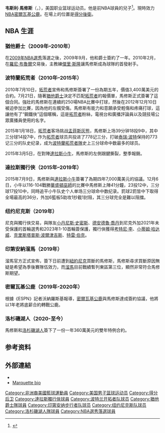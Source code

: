 {{Expand English|time=2017-02-27T18:07:32+00:00}}
{{noteTA
|G1=NBA
|1=zh-cn:韦斯利·马修斯;zh-tw:衛斯理·馬修斯;
|1=zh-cn:韦斯利;zh-tw:衛斯理;
}}
{{Infobox NBA Player
| name            = 衛斯理·馬修斯<br>Wesley Matthews
| image           = RCBCWesleyMatthews1 cropped.jpg
| caption         = 
| position        = [[得分後衛|得分後衛]]
| height_ft       = 6
| height_in       = 4
| weight_lb       = 220
| league          = [[NBA|NBA]]
| team            = 密爾瓦基公鹿
| number          = 23
| birth_date      = {{Birth date and age|1986|10|14}}
| birth_place     = {{USA}}[[德克薩斯州|德克薩斯州]][[聖安東尼奧|聖安東尼奧]]
| nationality     = {{USA}}
| high_school     = {{link-en|詹姆斯麥迪遜紀念中學|James Madison Memorial High School}}（[[威斯康辛州|威斯康辛州]][[麥迪遜|麥迪遜]]）
| college         = [[馬凱特大学|馬凱特大学]]（2005–2009）
| draft_year      = 2009 
| draft_round     = 
| draft_pick      = 
| draft_team      = 
| career_start    = 2009
| career_end      =
| years1 = {{nbay|2009|full=y}}
| team1 = [[猶他爵士|猶他爵士]]
| years2 = {{nbay|2010|start}}–{{nbay|2014|end}}
| team2 = [[波特蘭拓荒者|波特蘭拓荒者]]
| years3 = {{nbay|2015|start}}–{{nbay|2018|end}}
| team3 = [[達拉斯小牛|達拉斯小牛]]
| years4 = {{nbay|2018|end}}
| team4 = [[紐約尼克|紐約尼克]]
| years5 = {{nbay|2018|end}}
| team5 = [[印第安納溜馬|印第安納溜馬]]
| years6 = {{nbay|2019|start}}–{{nbay|2019|end}}
| team6 = [[密爾瓦基公鹿|密爾瓦基公鹿]]
| years7 = {{nbay|2020|start}}–{{nbay|2020|end}}
| team7 = [[洛杉磯湖人|洛杉磯湖人]]
| years8 = {{nbay|2021|start}}–至今
| team8 = [[密爾瓦基公鹿|密爾瓦基公鹿]]
| highlights      =
* {{link-en|Big East 第二隊|Big East Conference}}（2009年）
* {{link-en|威斯康辛籃球隊|Wisconsin Mr. Basketball}}（2005年）
| stat1label      =
| stat1value      =
| stat2label      =
| stat2value      =
| stat3label      =
| stat3value      =
| letter          =
| bbr             =
}}
'''韦斯利·馬修斯'''（{{lang-en|'''Wesley Matthews'''}}，{{bd|1986年|10月14日|||}}），美国职业篮球运动员。他是前NBA球員{{link-en|威斯·馬修斯|Wes Matthews}}的兒子<ref name=LibitD-WSJ-2004-03-09>{{Cite web |url=http://www.highbeam.com/doc/1G1-114070369.html |title=BORN TO PLAY WITH A FORMER NBA PLAYER AS HIS FATHER, AND AN EX-UW STANDOUT AS HIS MOTHER, WESLEY MATTHEWS WAS ...(SPORTS) - The Wisconsin State Journal (Madison, WI) | HighBeam Research |date=July 14, 2014 |website= |access-date=March 3, 2022 |archive-url=https://web.archive.org/web/20140714223729/http://www.highbeam.com/doc/1G1-114070369.html |archive-date=14 July 2014 |url-status=dead}}</ref>。現時效力[[NBA|NBA]][[密爾瓦基公鹿|密爾瓦基公鹿]]。在場上的位置是[[得分後衛|得分後衛]]。

==NBA 生涯==
===猶他爵士（2009年–2010年）===
在[[2009年NBA選秀|2009年NBA選秀]]落選之後，2009年9月，他和爵士簽約了一年。2010年2月，在[[羅尼·布魯爾|羅尼·布魯爾]]交易後，主教練[[傑里·斯隆|傑里·斯隆]]讓馬修斯成為球隊的首發射手。

===波特蘭拓荒者（2010年–2015年）===
2010年7月10日，[[拓荒者|拓荒者]]宣佈和馬修斯簽署了一份為期五年，價值3,400萬美元的合約。7月21日，隨著[[猶他爵士|猶他爵士]]決定不匹配[[拓荒者|拓荒者]]的報價單，馬修斯正式簽署了這個合同。強壯的馬修斯在連續的250場NBA比賽中打球，然後在2012年12月10日被迫參加比賽，因為他的左髖受傷。馬修斯有能力和意願承受輕傷和疼痛打球，這讓他有了“鋼鐵俠”這個暱稱，這是[[拓荒者|拓荒者]]粉絲，電視台和廣播評論員以及競技場公眾廣播員使用的名字。

2015年1月18日，[[拓荒者|拓荒者]]客场挑战[[孟菲斯灰熊|孟菲斯灰熊]]，馬修斯上场39分钟18投9中，其中三分球14投7中，作为[[拓荒者|拓荒者]]球员共投进了778记三分，打破[[泰瑞·波特|泰瑞·波特]]保持的773记三分的队史纪录，成为[[波特蘭拓荒者隊|波特蘭拓荒者隊]]史上三分球命中数最多的球员。

2015年3月5日，在對陣[[達拉斯小牛|達拉斯小牛]]，馬修斯的左側跟腱撕裂，整季報銷。

===達拉斯獨行俠（2015年–2019年）===
2015年7月9日，馬修斯與[[達拉斯小牛|達拉斯小牛]]簽署了為期四年7,000萬美元的協議。12月6日，小牛以116-104戰勝[[華盛頓巫師|華盛頓巫師]]的比賽中馬修斯上陣41分鐘，23投12中，三分球17投10中，同時追平小牛队史个人单场三分球命中数纪录。罰球2罰皆中下取得全場最高的36分，外加6籃板5助攻1抄截1封阻，其三分球完全是難以阻擋。

===纽约尼克斯（2019年）===
尼克與獨行俠交易，與隊友[[小丹尼斯·史密斯|小丹尼斯·史密斯]]、[[德安德魯·喬丹|德安德魯·喬丹]]到尼克外加2021年未受保護的首輪選秀和2023年1-10首輪簽保護，獨行俠獲得[[考特尼·李|考特尼·李]]、[[小蒂姆·哈达威|小蒂姆·哈达威]]、[[克里斯塔普斯·波爾津吉斯|克里斯塔普斯·波爾津吉斯]]、[[特雷·伯克|特雷·伯克]]。

===印第安納溜馬（2019年）===
溜馬官方正式宣佈，簽下日前遭到[[紐約尼克|紐約尼克]]買斷的馬修斯，馬修斯尋求買斷原因無疑是希望為季後賽隊伍效力，而[[溜馬|溜馬]]目前戰績暫列東區第三位，顯然非常符合馬修斯期望。

===密爾瓦基公鹿（2019年-2020年）===
根據《ESPN》記者沃納羅斯基報導，[[密爾瓦基公鹿|密爾瓦基公鹿]]與馬修斯達成簽約協議，他將以1年老將底薪合約轉戰公鹿。

===洛杉磯湖人（2020-至今）===
馬修斯和[[洛杉磯湖人|洛杉磯湖人]]簽下了一份一年360萬美元的雙年特例合約。

==参考资料==
{{reflist}}

== 外部連結 ==
*{{basketballstats|nba=wesley_matthews|bbr=m/matthwe02}}
*[https://web.archive.org/web/20100111164329/http://www.gomarquette.com/sports/m-baskbl/mtt/matthews_wesley00.html Marquette bio]

{{密尔沃基雄鹿现时球员名单}}

{{Authority control}}
{{DEFAULTSORT:Matthews, Wesley}}
[[Category:非洲裔美國籃球運動員|Category:非洲裔美國籃球運動員]]
[[Category:美国男子篮球运动员|Category:美国男子篮球运动员]]
[[Category:得分后卫|Category:得分后卫]]
[[Category:達拉斯獨行俠球員|Category:達拉斯獨行俠球員]]
[[Category:波特兰开拓者队球员|Category:波特兰开拓者队球员]]
[[Category:猶他爵士隊球員|Category:猶他爵士隊球員]]
[[Category:印第安纳步行者队球员|Category:印第安纳步行者队球员]]
[[Category:纽约尼克斯队球员|Category:纽约尼克斯队球员]]
[[Category:洛杉磯湖人隊球員|Category:洛杉磯湖人隊球員]]
[[Category:NBA選秀落選球員|Category:NBA選秀落選球員]]